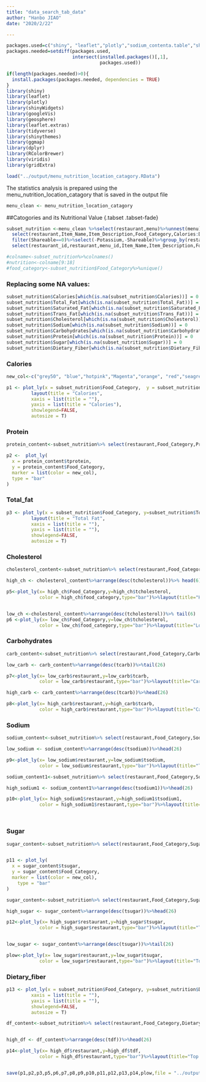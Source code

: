 ```yaml
---
title: "data_search_tab_data"
author: "Hanbo JIAO"
date: "2020/2/22"

---
```


```r

packages.used=c("shiny", "leaflet","plotly","sodium_contenta.table","shinyWidgets","googleVis","geosphere","leaflet.extras","shinythemes","ggmap","dplyr","‘RColorBrewer","viridis","gridextra")
packages.needed=setdiff(packages.used, 
                        intersect(installed.packages()[,1], 
                                  packages.used))

if(length(packages.needed)>0){
  install.packages(packages.needed, dependencies = TRUE)
}
library(shiny)
library(leaflet)
library(plotly)
library(shinyWidgets)
library(googleVis)
library(geosphere)
library(leaflet.extras)
library(tidyverse)
library(shinythemes)
library(ggmap)
library(dplyr)
library(RColorBrewer)
library(viridis)
library(gridExtra)

load("../output/menu_nutrition_location_catagory.RData")
```




The statistics analysis is prepared using the menu_nutrition_location_catagory that is saved in the output file

```r
menu_clean <- menu_nutrition_location_catagory
```



##Catogories and its Nutritional Value {.tabset .tabset-fade}  
```r
subset_nutrition <-menu_clean %>%select(restaurant,menu)%>%unnest(menu)%>%
  select(restaurant,Item_Name,Item_Description,Food_Category,Calories:Dietary_Fiber,Shareable)%>%
  filter(Shareable==0)%>%select(-Potassium,-Shareable)%>%group_by(restaurant)%>%arrange(restaurant)%>%nest()%>%ungroup%>%mutate(restaurant_id=row_number())%>%group_by(restaurant)%>%unnest()%>%mutate(menu_id=row_number())%>%
  select(restaurant_id,restaurant,menu_id,Item_Name,Item_Description,Food_Category,everything())

#colname<-subset_nutrition%>%colnames()
#nutrition<-colname[9:18]
#food_category<-subset_nutrition$Food_Category%>%unique()
```

### Replacing some NA values:
```r
subset_nutrition$Calories[which(is.na(subset_nutrition$Calories))] = 0
subset_nutrition$Total_Fat[which(is.na(subset_nutrition$Total_Fat))] = 0
subset_nutrition$Saturated_Fat[which(is.na(subset_nutrition$Saturated_Fat))] = 0 
subset_nutrition$Trans_Fat[which(is.na(subset_nutrition$Trans_Fat))] = 0
subset_nutrition$Cholesterol[which(is.na(subset_nutrition$Cholesterol))] = 0
subset_nutrition$Sodium[which(is.na(subset_nutrition$Sodium))] = 0
subset_nutrition$Carbohydrates[which(is.na(subset_nutrition$Carbohydrates))] = 0
subset_nutrition$Protein[which(is.na(subset_nutrition$Protein))] = 0
subset_nutrition$Sugar[which(is.na(subset_nutrition$Sugar))] = 0
subset_nutrition$Dietary_Fiber[which(is.na(subset_nutrition$Dietary_Fiber))] = 0

```


### Calories  

```r
new_col<-c("grey50", "blue","hotpink","Magenta","orange", "red","seagreen","violet","brown","maroon","navyblue", "yellow")

p1 <- plot_ly(x = subset_nutrition$Food_Category,  y = subset_nutrition$Calories,color = subset_nutrition$Food_Category,colors = new_col, type = "box")%>%
         layout(title = "Calories",
         xaxis = list(title = ""),
         yaxis = list(title = "Calories"),
         showlegend=FALSE,
         autosize = T)

```  

### Protein

```r
protein_content<-subset_nutrition%>% select(restaurant,Food_Category,Protein)%>% group_by(Food_Category)%>%summarise(tprotein = sum(Protein))

p2 <-  plot_ly(
  x = protein_content$tprotein,
  y = protein_content$Food_Category,
  marker = list(color = new_col),
  type = "bar"
)

```

### Total_fat

```r
p3 <- plot_ly(x = subset_nutrition$Food_Category, y=subset_nutrition$Total_Fat,color = subset_nutrition$Food_Category,colors =new_col , type = "box") %>% 
         layout(title = "Total Fat",
         xaxis = list(title = ""),
         yaxis = list(title = ""),
         showlegend=FALSE,
         autosize = T)

```

### Cholesterol

```r

cholesterol_content<-subset_nutrition%>% select(restaurant,Food_Category,Cholesterol)%>% group_by(Food_Category)%>%summarise(tcholesterol = sum(Cholesterol))

high_ch <- cholesterol_content%>%arrange(desc(tcholesterol))%>% head(6)

p5<-plot_ly(x= high_ch$Food_Category,y=high_ch$tcholesterol,
            color = high_ch$food_category,type="bar")%>%layout(title="High Cholesterol Category",height=400)


low_ch <-cholesterol_content%>%arrange(desc(tcholesterol))%>% tail(6)
p6 <-plot_ly(x= low_ch$Food_Category,y=low_ch$tcholesterol,
            color = low_ch$food_category,type="bar")%>%layout(title="Low Cholesterol Category",height=400)


```



### Carbohydrates
```r
carb_content<-subset_nutrition%>% select(restaurant,Food_Category,Carbohydrates)%>% group_by(restaurant)%>%summarise(tcarb = sum(Carbohydrates))

low_carb <- carb_content%>%arrange(desc(tcarb))%>%tail(26)

p7<-plot_ly(x= low_carb$restaurant,y=low_carb$tcarb,
            color = low_carb$restaurant,type="bar")%>%layout(title="Carbohydrates content by Restaurant",height=400)

```


```r


high_carb <- carb_content%>%arrange(desc(tcarb))%>%head(26)

p8<-plot_ly(x= high_carb$restaurant,y=high_carb$tcarb,
            color = high_carb$restaurant,type="bar")%>%layout(title="Carbohydrates content by Restaurant",height=400)

```


### Sodium
```r

sodium_content<-subset_nutrition%>% select(restaurant,Food_Category,Sodium)%>% group_by(restaurant)%>%summarise(tsodium = sum(Sodium))

low_sodium <- sodium_content%>%arrange(desc(tsodium))%>%head(26)

p9<-plot_ly(x= low_sodium$restaurant,y=low_sodium$tsodium,
            color = low_sodium$restaurant,type="bar")%>%layout(title="Top low sodium Restaurants",height=400)


```


```r

sodium_content1<-subset_nutrition%>% select(restaurant,Food_Category,Sodium)%>% group_by(restaurant)%>%summarise(tsodium1 = sum(Sodium))

high_sodium1 <- sodium_content1%>%arrange(desc(tsodium1))%>%head(26)

p10<-plot_ly(x= high_sodium1$restaurant,y=high_sodium1$tsodium1,
            color = high_sodium1$restaurant,type="bar")%>%layout(title="Top High Sodium Restaurants",height=400)




```


### Sugar


```r

sugar_content<-subset_nutrition%>% select(restaurant,Food_Category,Sugar)%>% group_by(Food_Category)%>%summarise(tsugar = sum(Sugar))


p11 <- plot_ly(
  x = sugar_content$tsugar,
  y = sugar_content$Food_Category,
  marker = list(color = new_col),
    type = "bar"
)


```


```r
sugar_content<-subset_nutrition%>% select(restaurant,Food_Category,Sugar)%>% group_by(restaurant)%>%summarise(tsugar = sum(Sugar))

high_sugar <- sugar_content%>%arrange(desc(tsugar))%>%head(26)

p12<-plot_ly(x= high_sugar$restaurant,y=high_sugar$tsugar,
            color = high_sugar$restaurant,type="bar")%>%layout(title="Top High Sugar Restaurants",height=400)


low_sugar <- sugar_content%>%arrange(desc(tsugar))%>%tail(26)

plow<-plot_ly(x= low_sugar$restaurant,y=low_sugar$tsugar,
            color = low_sugar$restaurant,type="bar")%>%layout(title="Top low Sugar Restaurants",height=400)


```

### Dietary_fiber


```r
p13 <- plot_ly(x = subset_nutrition$Food_Category, y=subset_nutrition$Dietary_Fiber,color = subset_nutrition$Food_Category,colors =new_col , type = "bar") %>% layout(
         xaxis = list(title = ""),
         yaxis = list(title = ""),
         showlegend=FALSE,
         autosize = T)


```



```r
df_content<-subset_nutrition%>% select(restaurant,Food_Category,Dietary_Fiber)%>% group_by(restaurant)%>%summarise(tdf = sum(Dietary_Fiber))


high_df <- df_content%>%arrange(desc(tdf))%>%head(26)

p14<-plot_ly(x= high_df$restaurant,y=high_df$tdf,
            color = high_df$restaurant,type="bar")%>%layout(title="Top High Dietary Fiber Restaurants",height=400)



```

```r
save(p1,p2,p3,p5,p6,p7,p8,p9,p10,p11,p12,p13,p14,plow,file = "../output/data_statistics.RData")
```



